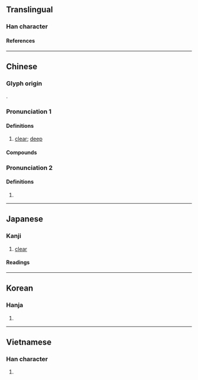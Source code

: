 {{also|浏}}
{{character info}}
==Translingual==

===Han character===
{{Han char|rn=85|rad=水|as=15|sn=18|four=32100|canj=EHCN|ids=⿰氵劉}}

====References====
{{Han ref|kx=0659.110|dkj=18607|dj=1069.070|hdz=31780.040|uh=700F}}

----

==Chinese==
{{zh-forms|s=浏}}

===Glyph origin===
{{Han etym}}
{{Han compound|水|alt1=氵|劉|ls=psc|c1=s|t1=water|c2=p}}.

===Pronunciation 1===
{{zh-pron
|m=liú
|c=lau4
|mn=liû
|x=liou2
|mc=y
|oc=y
|cat=a
}}

====Definitions====
{{zh-hanzi}}

# {{zh-o}} {{lb|zh|of [[water]]}} [[clear]]; [[deep]]

====Compounds====
{{zh-der|瀏亮|瀏海|瀏瀏|瀏覽|瀏覽器|瀏陽}}

===Pronunciation 2===
{{zh-pron
|m=liū
|cat=
}}

====Definitions====
{{zh-hanzi}}

# {{zh-alt-form|溜|tr=-|to sneak off}}

----

==Japanese==

===Kanji===
{{ja-kanji|grade=|rs=水15}}

# [[clear]]

====Readings====
{{ja-readings
|goon=る
|kanon=りゅう<りう
|kun=きよ-い
|nanori=きよし
}}

----

==Korean==

===Hanja===
{{ko-hanja|hangeul=[[류]]>[[유]]|eumhun=|rv=ryu>yu|mr=ryu>yu|y=lyu>yu}}

# {{rfdef|ko|sort=水15}}

----

==Vietnamese==

===Han character===
{{vi-readings|rs=水15|reading=lưu}}

# {{rfdef|vi|sort=水15}}
